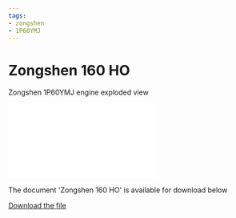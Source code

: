 ```yaml
---
tags:
- zongshen
- 1P60YMJ
---
```



# Zongshen 160 HO

Zongshen 1P60YMJ engine exploded view

<div style={{ position: 'relative', paddingBottom: '141.4%', height: 0, overflow: 'hidden', maxWidth: '100%', background: '#f0f0f0' }}>
  <iframe
    src="/file/zs160.pdf#toolbar=0&navpanes=0&scrollbar=0"
    style={{ position: 'absolute', top: 0, left: 0, width: '100%', height: '100%' }}
    frameBorder="0"
    scrolling="no">
  </iframe>
</div>

The document 'Zongshen 160 HO' is available for download below

[Download the file](../../../static/file/zs160.pdf)
